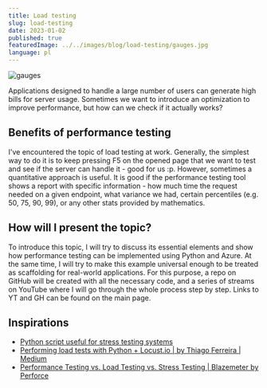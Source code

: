 ```yaml
---
title: Load testing
slug: load-testing
date: 2023-01-02
published: true
featuredImage: ../../images/blog/load-testing/gauges.jpg
language: pl
---
```


![gauges](../../images/blog/load-testing/gauges.jpg "gauges")

Applications designed to handle a large number of users can generate high bills for server usage. Sometimes we want to introduce an optimization to improve performance, but how can we check if it actually works?

## Benefits of performance testing

I've encountered the topic of load testing at work. Generally, the simplest way to do it is to keep pressing F5 on the opened page that we want to test and see if the server can handle it - good for us :p. However, sometimes a quantitative approach is useful. It is good if the performance testing tool shows a report with specific information - how much time the request needed on a given endpoint, what variance we had, certain percentiles (e.g. 50, 75, 90, 99), or any other stats provided by mathematics.

## How will I present the topic?

To introduce this topic, I will try to discuss its essential elements and show how performance testing can be implemented using Python and Azure. At the same time, I will try to make this example universal enough to be treated as scaffolding for real-world applications. For this purpose, a repo on GitHub will be created with all the necessary code, and a series of streams on YouTube where I will go through the whole process step by step. Links to YT and GH can be found on the main page.

## Inspirations

- [Python script useful for stress testing systems](https://gist.github.com/mda590/7a9a6b21b74ae10aa350b1703e2724a0)
- [Performing load tests with Python + Locust.io | by Thiago Ferreira | Medium](https://medium.com/@tferreiraw/performing-load-tests-with-python-locust-io-62de7d91eebd)
- [Performance Testing vs. Load Testing vs. Stress Testing | Blazemeter by Perforce](https://www.blazemeter.com/blog/performance-testing-vs-load-testing-vs-stress-testing)